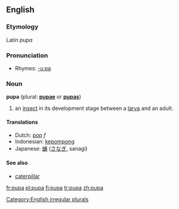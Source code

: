 ==English==
===Etymology===
Latin ''pupa''

===Pronunciation===
*Rhymes: [[Rhymes:English:-uːpə|-uːpə]]

===Noun===
'''pupa''' (plural: '''[[pupae]]''' or '''[[pupas]]''')

#an [[insect]] in its development stage between a [[larva]] and an adult.

====Translations====
*Dutch: [[pop]] ''f''
*Indonesian: [[kepompong]]
*Japanese: [[蛹]] ([[さなぎ]], sanagi)

==== See also ====
*[[caterpillar]]

[[Category:English irregular plurals]]

[[fr:pupa]]
[[pl:pupa]]
[[fi:pupa]]
[[tr:pupa]]
[[zh:pupa]]